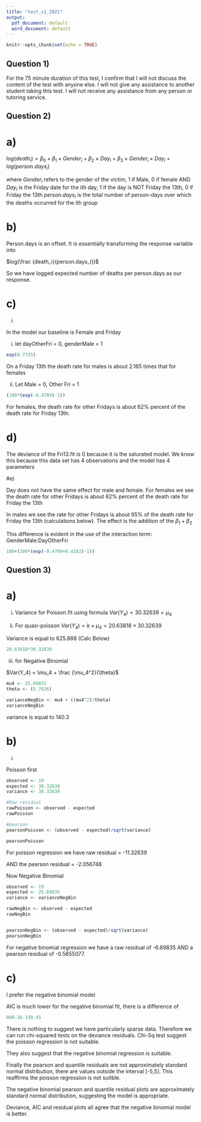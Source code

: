 ```yaml
---
title: "test_s1_2021"
output:
  pdf_document: default
  word_document: default
---
```


```r
knitr::opts_chunk$set(echo = TRUE)
```

## Question 1)

For the 75 minute duration of this test, I confirm that I will not discuss the
content of the test with anyone else. I will not give any assistance to another
student taking this test. I will not receive any assistance from any person or
tutoring service.


## Question 2)
# a) 

$log(death_i) = \beta_0 + \beta_1 \times Gender_i + \beta_2 \times Day_i +\beta_3 \times Gender_i \times Day_i + log(person.days_i)$

where $Gender_i$ refers to the gender of the victim, 1 if Male, 0 if female
AND $Day_i$ is the Friday date for the ith day, 1 if the day is NOT Friday the 13th, 0 if Friday the 13th
$person.days_i$ is the total number of person-days over which the deaths occurred for the ith group

# b) 

Person.days is an offset. It is essentially transforming the response variable into 

$log(\frac {death_i}{person.days_i})$

So we have logged expected number of deaths per person.days as our response.


# c)
i)

In the model our baseline is Female and Friday

i) let dayOtherFri = 0, genderMale = 1

```r
exp(0.7725)


```

On a Friday 13th the death rate for males is about 2.165 times that for females

ii) Let Male = 0, Other Fri = 1

```r
(100*(exp(-0.4789)-1))

```

For females, the death rate for other Fridays is about 62% percent of the death
rate for Friday 13th.


# d)
The deviance of the Fri13.fit is 0 because it is the saturated model. We know this because this data set has 4 observations and the model has 4 parameters

#e) 

Day does not have the same effect for male and female. For females we see the death rate for other Fridays is about 62% percent of the death rate for Friday the 13th

In males we see the rate for other Fridays is about 95% of the death rate for Friday the 13th (calculations below). The effect is the addition of the $\beta_1  + \beta_2$

This difference is evident in the use of the interaction term: GenderMale:DayOtherFri
```r

100+(100*(exp(-0.4789+0.4282)-1))
```


## Question 3)

# a)

i) Variance for Poisson.fit using formula $Var(Y_4) = 30.32639  =\mu_4$


ii) For quasi-poisson $Var(Y_4) =k \times \mu_4 = 20.63818 \times 30.32639$

Variance is equal to 625.888 (Calc Below)

```r

20.63818*30.32639
```
iii) for Negative Binomial


$Var(Y_4) = \mu_4 + \frac {\mu_4^2}{\theta}$

```r
mu4 <- 25.69835
theta <- (5.7626)

varianceNegBin <- mu4 + ((mu4^2)/theta)
varianceNegBin

```
variance is equal to 140.3



# b)

i)

Poisson first
```r
observed <- 19 
expected <- 30.32639
variance <- 30.32639

#Raw residual
rawPoisson <- observed - expected
rawPoisson

#pearson 
pearsonPoisson <- (observed - expected)/sqrt(variance)

pearsonPoisson


```

For poisson regression we have raw residual = -11.32639

AND the pearson residual = -2.056748



Now Negative Binomial
```r
observed <- 19
expected <- 25.69835
variance <- varianceNegBin

rawNegBin <- observed - expected
rawNegBin


pearsonNegBin <- (observed - expected)/sqrt(variance)
pearsonNegBin

```



For negative binomial regression we have a raw residual of  -6.69835 AND a pearson residual of -0.5655077.


# c)
I prefer the negative binomial model

AIC is much lower for the negative binomial fit, there is a difference of 

```r
860.16-338.45

```


There is nothing to suggest we have particularly sparse data. Therefore we can run chi-squared tests on the deviance residuals. Chi-Sq test suggest the poisson regression is not suitable.

They also suggest that the negative binomial regression is suitable.

Finally the pearson and quantile residuals are not approximately standard normal distribution, there are values outside the interval [-5,5]. This reaffirms the poisson regression is not suitble.

The negative binomial pearson and quantile residual plots are approximately standard normal distribution, suggesting the model is appropriate.

Deviance, AIC and residual plots all agree that the negative binomial model is better.







